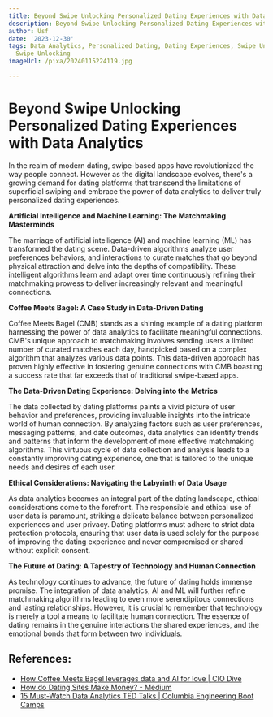 ```yaml
---
title: Beyond Swipe Unlocking Personalized Dating Experiences with Data Analytics
description: Beyond Swipe Unlocking Personalized Dating Experiences with Data Analytics
author: Usf
date: '2023-12-30'
tags: Data Analytics, Personalized Dating, Dating Experiences, Swipe Unlocking, Beyond
  Swipe Unlocking
imageUrl: /pixa/20240115224119.jpg

---
```

# Beyond Swipe  Unlocking Personalized Dating  Experiences with Data Analytics

In  the  realm of modern dating, swipe-based  apps have revolutionized the  way people connect. However  as the digital landscape evolves, there's a growing demand for dating platforms  that  transcend the limitations of superficial swiping and embrace the power of data analytics to deliver truly personalized dating experiences.

**Artificial Intelligence and Machine Learning: The Matchmaking Masterminds**

The marriage of artificial  intelligence (AI) and machine learning (ML) has transformed the dating scene. Data-driven algorithms  analyze user preferences behaviors, and interactions to curate matches that go beyond physical attraction and delve into  the depths of compatibility. These intelligent algorithms learn and adapt over time continuously refining their matchmaking prowess to deliver increasingly  relevant and meaningful connections.

**Coffee Meets Bagel: A Case Study in Data-Driven Dating**

Coffee Meets Bagel (CMB) stands as a shining example of a dating platform harnessing the power of  data analytics to facilitate meaningful  connections. CMB's unique approach to matchmaking involves sending  users a limited number of curated matches each day, handpicked  based on a complex algorithm that analyzes various data points. This  data-driven approach has proven highly effective  in fostering genuine connections with CMB  boasting a success rate that far exceeds that of traditional swipe-based apps.

**The Data-Driven Dating Experience: Delving into the  Metrics**

The  data collected by dating platforms paints a vivid picture of user behavior and preferences,  providing invaluable insights into the intricate world of  human connection. By analyzing factors such as  user preferences, messaging patterns, and date outcomes, data analytics can identify trends and patterns that inform the development of more effective matchmaking algorithms. This virtuous cycle  of data collection  and analysis leads to a constantly improving dating experience, one  that is tailored to the unique needs and desires of  each user.

**Ethical Considerations: Navigating the Labyrinth of  Data  Usage**

As data  analytics becomes an integral part of the dating landscape, ethical considerations come to the forefront. The responsible and ethical use of user data is paramount, striking a delicate balance between personalized experiences and user privacy. Dating platforms must adhere to strict data protection protocols, ensuring that  user data is used solely for the  purpose of improving the dating experience and never compromised or shared without explicit  consent.

**The Future of Dating: A Tapestry of Technology and  Human Connection**

As technology continues to advance, the  future  of  dating  holds immense promise. The integration of data analytics, AI and ML will further refine  matchmaking algorithms leading to even more serendipitous connections and lasting  relationships. However, it is crucial to remember that technology is merely  a tool a means to facilitate human connection. The essence  of dating remains in the genuine interactions the shared experiences, and the emotional bonds that form between two individuals.

## References:
- [How Coffee Meets Bagel leverages data and AI for love | CIO Dive](https://www.ciodive.com/news/coffee-meets-bagel-dating-technology-ai-data/548395/)
- [How do Dating Sites Make Money? - Medium](https://medium.com/@GuruTechnolabs/how-do-dating-sites-make-money-ab699768014a)
- [15 Must-Watch Data Analytics TED Talks | Columbia Engineering Boot Camps](https://bootcamp.cvn.columbia.edu/blog/15-must-watch-data-analytics-ted-talks/)
